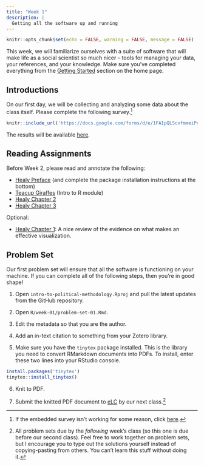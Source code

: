 ```yaml
---
title: "Week 1"
description: |
  Getting all the software up and running
---
```


```r
knitr::opts_chunk$set(echo = FALSE, warning = FALSE, message = FALSE)
```

This week, we will familiarize ourselves with a suite of software that will make life as a social scientist so much nicer -- tools for managing your data, your references, and your knowledge. Make sure you've completed everything from the [Getting Started](index.html#getting-started) section on the home page.

## Introductions

On our first day, we will be collecting and analyzing some data about the class itself. Please complete the following survey.[^survey]

[^survey]: If the embedded survey isn't working for some reason, click [here](https://docs.google.com/forms/d/e/1FAIpQLScvfmmeiPeg4Qudq4E7P-Qiyb7h8mF0CrfusOns4hTGoTdOyQ/viewform?usp=sf_link).

```r
knitr::include_url('https://docs.google.com/forms/d/e/1FAIpQLScvfmmeiPeg4Qudq4E7P-Qiyb7h8mF0CrfusOns4hTGoTdOyQ/viewform?usp=sf_link')
```

The results will be available [here](https://docs.google.com/spreadsheets/d/1BTVFoZQjRNB63Pyg_z-hjGICpP_vlcokRy0-SSGX-10/).

## Reading Assignments

Before Week 2, please read and annotate the following:

- [Healy Preface](https://socviz.co/index.html#preface) (and complete the package installation instructions at the bottom)
- [Teacup Giraffes](https://tinystats.github.io/teacups-giraffes-and-statistics/index.html) (Intro to R module)
- [Healy Chapter 2](https://socviz.co/gettingstarted.html)
- [Healy Chapter 3](https://socviz.co/makeplot.html#makeplot)


Optional:

- [Healy Chapter 1](https://socviz.co/lookatdata.html): A nice review of the evidence on what makes an effective visualization.

## Problem Set

Our first problem set will ensure that all the software is functioning on your machine. If you can complete all of the following steps, then you're in good shape!

1. Open `intro-to-political-methodology.Rproj` and pull the latest updates from the GitHub repository.

2. Open `R/week-01/problem-set-01.Rmd`.

3. Edit the metadata so that you are the author.

4. Add an in-text citation to something from your Zotero library.

5. Make sure you have the `tinytex` package installed. This is the library you need to convert RMarkdown documents into PDFs. To install, enter these two lines into your RStudio console.

```r
install.packages('tinytex')
tinytex::install_tinytex()
```

6. Knit to PDF.

7. Submit the knitted PDF document to [eLC](https://uga.view.usg.edu/d2l/le/content/2356038/Home) by our next class.[^1]

[^1]: All problem sets due by the *following* week's class (so this one is due before our second class). Feel free to work together on problem sets, but I encourage you to type out the solutions yourself instead of copying-pasting from others. You can't learn this stuff without doing it. 